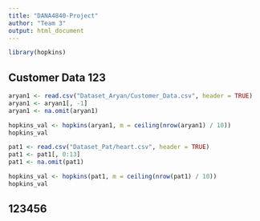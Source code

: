 ```yaml
---
title: "DANA4840-Project"
author: "Team 3"
output: html_document
---
```


```r
library(hopkins)
```

## Customer Data 123
```r
aryan1 <- read.csv("Dataset_Aryan/Customer_Data.csv", header = TRUE)
aryan1 <- aryan1[, -1]
aryan1 <- na.omit(aryan1)

hopkins_val <- hopkins(aryan1, m = ceiling(nrow(aryan1) / 10))
hopkins_val
```


```r
pat1 <- read.csv("Dataset_Pat/heart.csv", header = TRUE)
pat1 <- pat1[, 0:13]
pat1 <- na.omit(pat1)

hopkins_val <- hopkins(pat1, m = ceiling(nrow(pat1) / 10))
hopkins_val
```

## 123456